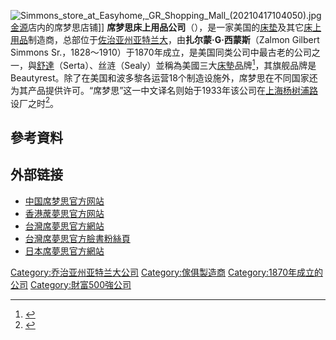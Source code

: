 {{Infobox company
|name = 席夢思
|name_en = Simmons Bedding Company 
|company_logo = Simmons logo.svg
| type = [[私人公司|私人]]
| foundation = {{start date and age|1870}}
| location = {{USA}}[[佐治亚州|佐治亚州]][[亚特兰大|亚特兰大]]
| key_people = 
| area_served = 
|founder = Zalmon G. Simmons 
|industry         = 床褥家具
|products         = [[床垫|床垫]]  
|services         =
|revenue          = 
|operating_income = 
|net_income       = 
|parent           = Serta Simmons Bedding, LLC
|divisions        =
|subsid           = 
|homepage         = 
|dissolved        = 
|footnotes        = 
|intl             =  <!--Enter ''yes'' to change labels to international instead of US terminology--> 
}}
[[File:Simmons_store_at_Easyhome,_GR_Shopping_Mall_(20210417104050).jpg|thumb]][[金源时代购物中心|金源]]店内的席梦思店铺]]
'''席梦思床上用品公司'''（{{lang-en|'''Simmons Bedding Company'''}}），是一家美国的[[床垫|床垫]]及其它[[床上用品|床上用品]]制造商，总部位于[[佐治亚州|佐治亚州]][[亚特兰大|亚特兰大]]，由'''扎尔蒙·G·西蒙斯'''（Zalmon Gilbert Simmons Sr.，1828～1910）于1870年成立，是美国同类公司中最古老的公司之一，與[[Serta|舒達]]（Serta）、丝涟（Sealy）並稱為美國三大[[床墊|床墊]]品牌<ref>{{Cite web |url=http://www.furnituretoday.com/article/532986-serta-retains-no-1-spot-ashley-has-biggest-increase |title=furnituretoday.com |access-date=2016-12-01 |archive-date=2019-03-02 |archive-url=https://web.archive.org/web/20190302095257/http://www.furnituretoday.com/article/532986-serta-retains-no-1-spot-ashley-has-biggest-increase }}</ref>，其旗舰品牌是Beautyrest。除了在美国和波多黎各运营18个制造设施外，席梦思在不同国家还为其产品提供许可。“席梦思”这一中文译名则始于1933年该公司在[[上海|上海]][[杨树浦路|杨树浦路]]设厂之时<ref>{{cite web|url=https://www.thepaper.cn/newsDetail_forward_5362562|title=“席梦思”译名的由来|publisher=政协头条|date=2019-12-27|accessdate=2021-04-17|archive-date=2021-04-23|archive-url=https://web.archive.org/web/20210423150649/https://www.thepaper.cn/newsDetail_forward_5362562|dead-url=no}}</ref>。

==參考資料==
{{reflist}}

== 外部链接 ==
* [http://www.simmons.cn/  中国席梦思官方网站] {{Wayback|url=http://www.simmons.cn/ |date=20220611112913 }}
* [http://www.simmons.com.hk/ 香港蓆夢思官方网站] {{Wayback|url=http://www.simmons.com.hk/ |date=20220410055425 }}
* [http://www.simmonstaiwan.com.tw 台灣席夢思官方網站] {{Wayback|url=http://www.simmonstaiwan.com.tw/ |date=20220609171209 }}
* [http://www.facebook.com/simmonstaiwan 台灣席夢思官方臉書粉絲頁] {{Wayback|url=http://www.facebook.com/simmonstaiwan |date=20220512060550 }}
* [https://web.archive.org/web/20100318022549/http://www.simmons.co.jp/index.html 日本席夢思官方網站]
{{DEFAULTSORT:Simmons}}
[[Category:乔治亚州亚特兰大公司|Category:乔治亚州亚特兰大公司]]
[[Category:傢俱製造商|Category:傢俱製造商]]
[[Category:1870年成立的公司|Category:1870年成立的公司]]
[[Category:財富500強公司|Category:財富500強公司]]
